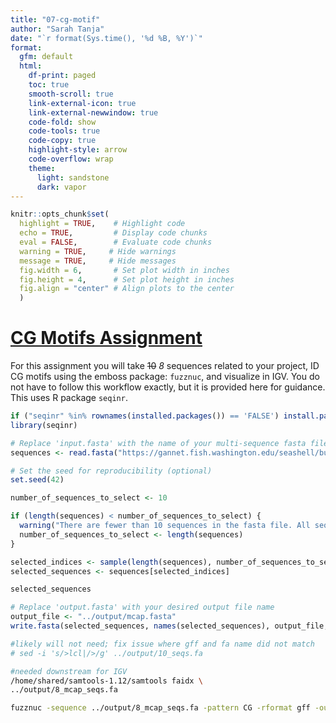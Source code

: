 ```yaml
---
title: "07-cg-motif"
author: "Sarah Tanja"
date: "`r format(Sys.time(), '%d %B, %Y')`"  
format:
  gfm: default
  html:
    df-print: paged
    toc: true
    smooth-scroll: true
    link-external-icon: true
    link-external-newwindow: true
    code-fold: show
    code-tools: true
    code-copy: true
    highlight-style: arrow
    code-overflow: wrap
    theme:
      light: sandstone
      dark: vapor
---
```


```r

knitr::opts_chunk$set(
  highlight = TRUE,    # Highlight code
  echo = TRUE,         # Display code chunks
  eval = FALSE,        # Evaluate code chunks
  warning = TRUE,     # Hide warnings
  message = TRUE,     # Hide messages
  fig.width = 6,       # Set plot width in inches
  fig.height = 4,      # Set plot height in inches
  fig.align = "center" # Align plots to the center
  )

```


# [CG Motifs Assignment](https://sr320.github.io/course-fish546-2023/assignments/07-CG.html#cg-motifs)
For this assignment you will take ~~10~~ *8* sequences related to your project, ID CG motifs using the emboss package: `fuzznuc`, and visualize in IGV. You do not have to follow this workflow exactly, but it is provided here for guidance. This uses R package `seqinr`.

```r

if ("seqinr" %in% rownames(installed.packages()) == 'FALSE') install.packages("seqinr")
library(seqinr)

```



```r
# Replace 'input.fasta' with the name of your multi-sequence fasta file
sequences <- read.fasta("https://gannet.fish.washington.edu/seashell/bu-546/stanja/sarahtanja/sarahtanja-coralRNA/data/Montipora_capitata_HIv3.genes.cds.fna")

```


```r
# Set the seed for reproducibility (optional)
set.seed(42)

number_of_sequences_to_select <- 10

if (length(sequences) < number_of_sequences_to_select) {
  warning("There are fewer than 10 sequences in the fasta file. All sequences will be selected.")
  number_of_sequences_to_select <- length(sequences)
}

selected_indices <- sample(length(sequences), number_of_sequences_to_select)
selected_sequences <- sequences[selected_indices]

```

```r
selected_sequences  
```


```r
# Replace 'output.fasta' with your desired output file name
output_file <- "../output/mcap.fasta"
write.fasta(selected_sequences, names(selected_sequences), output_file, open = "w")
```


```bash
#likely will not need; fix issue where gff and fa name did not match
# sed -i 's/>lcl|/>/g' ../output/10_seqs.fa
```


```bash
#needed downstream for IGV
/home/shared/samtools-1.12/samtools faidx \
../output/8_mcap_seqs.fa
```


```bash
fuzznuc -sequence ../output/8_mcap_seqs.fa -pattern CG -rformat gff -outfile ../output/CGoutput.gff
```
